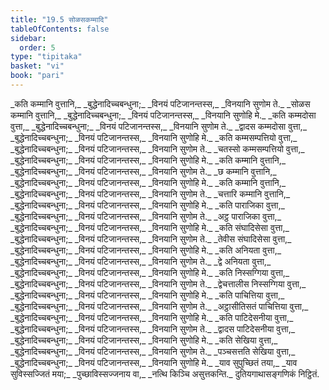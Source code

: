 ```yaml
---
title: "19.5 सोळसकम्मादि"
tableOfContents: false
sidebar:
  order: 5
type: "tipitaka"
basket: "vi"
book: "pari"
---
```



<DynamicBreadcrumb />

<Division number="478" book="pari">

<Paragraph number="2316" type="verses" book="pari">
_कति कम्मानि वुत्तानि,_  
_बुद्धेनादिच्चबन्धुना;_  
_विनयं पटिजानन्तस्स,_  
_विनयानि सुणोम ते._  

</Paragraph>

<Paragraph number="2317" type="verses" book="pari">
_सोळस कम्मानि वुत्तानि,_  
_बुद्धेनादिच्चबन्धुना;_  
_विनयं पटिजानन्तस्स,_  
_विनयानि सुणोहि मे._  

</Paragraph>

<Paragraph number="2318" type="verses" book="pari">
_कति कम्मदोसा वुत्ता,_  
_बुद्धेनादिच्चबन्धुना;_  
_विनयं पटिजानन्तस्स,_  
_विनयानि सुणोम ते._  

</Paragraph>

<Paragraph number="2319" type="verses" book="pari">
_द्वादस कम्मदोसा वुत्ता,_  
_बुद्धेनादिच्चबन्धुना;_  
_विनयं पटिजानन्तस्स,_  
_विनयानि सुणोहि मे._  

</Paragraph>

<Paragraph number="2320" type="verses" book="pari">
_कति कम्मसम्पत्तियो वुत्ता,_  
_बुद्धेनादिच्चबन्धुना;_  
_विनयं पटिजानन्तस्स,_  
_विनयानि सुणोम ते._  

</Paragraph>

<Paragraph number="2321" type="verses" book="pari">
_चतस्सो कम्मसम्पत्तियो वुत्ता,_  
_बुद्धेनादिच्चबन्धुना;_  
_विनयं पटिजानन्तस्स,_  
_विनयानि सुणोहि मे._  

</Paragraph>

<Paragraph number="2322" type="verses" book="pari">
_कति कम्मानि वुत्तानि,_  
_बुद्धेनादिच्चबन्धुना;_  
_विनयं पटिजानन्तस्स,_  
_विनयानि सुणोम ते._  

</Paragraph>

<Paragraph number="2323" type="verses" book="pari">
_छ कम्मानि वुत्तानि,_  
_बुद्धेनादिच्चबन्धुना;_  
_विनयं पटिजानन्तस्स,_  
_विनयानि सुणोहि मे._  

</Paragraph>

<Paragraph number="2324" type="verses" book="pari">
_कति कम्मानि वुत्तानि,_  
_बुद्धेनादिच्चबन्धुना;_  
_विनयं पटिजानन्तस्स,_  
_विनयानि सुणोम ते._  

</Paragraph>

<Paragraph number="2325" type="verses" book="pari">
_चत्तारि कम्मानि वुत्तानि,_  
_बुद्धेनादिच्चबन्धुना;_  
_विनयं पटिजानन्तस्स,_  
_विनयानि सुणोहि मे._  

</Paragraph>

<Paragraph number="2326" type="verses" book="pari">
_कति पाराजिका वुत्ता,_  
_बुद्धेनादिच्चबन्धुना;_  
_विनयं पटिजानन्तस्स,_  
_विनयानि सुणोम ते._  

</Paragraph>

<Paragraph number="2327" type="verses" book="pari">
_अट्ठ पाराजिका वुत्ता,_  
_बुद्धेनादिच्चबन्धुना;_  
_विनयं पटिजानन्तस्स,_  
_विनयानि सुणोहि मे._  

</Paragraph>

<Paragraph number="2328" type="verses" book="pari">
_कति संघादिसेसा वुत्ता,_  
_बुद्धेनादिच्चबन्धुना;_  
_विनयं पटिजानन्तस्स,_  
_विनयानि सुणोम ते._  

</Paragraph>

<Paragraph number="2329" type="verses" book="pari">
_तेवीस संघादिसेसा वुत्ता,_  
_बुद्धेनादिच्चबन्धुना;_  
_विनयं पटिजानन्तस्स,_  
_विनयानि सुणोहि मे._  

</Paragraph>

<Paragraph number="2330" type="verses" book="pari">
_कति अनियता वुत्ता,_  
_बुद्धेनादिच्चबन्धुना;_  
_विनयं पटिजानन्तस्स,_  
_विनयानि सुणोम ते._  

</Paragraph>

<Paragraph number="2331" type="verses" book="pari">
_द्वे अनियता वुत्ता,_  
_बुद्धेनादिच्चबन्धुना;_  
_विनयं पटिजानन्तस्स,_  
_विनयानि सुणोहि मे._  

</Paragraph>

<Paragraph number="2332" type="verses" book="pari">
_कति निस्सग्गिया वुत्ता,_  
_बुद्धेनादिच्चबन्धुना;_  
_विनयं पटिजानन्तस्स,_  
_विनयानि सुणोम ते._  

</Paragraph>

<Paragraph number="2333" type="verses" book="pari">
_द्वेचत्तालीस निस्सग्गिया वुत्ता,_  
_बुद्धेनादिच्चबन्धुना;_  
_विनयं पटिजानन्तस्स,_  
_विनयानि सुणोहि मे._  

</Paragraph>

<Paragraph number="2334" type="verses" book="pari">
_कति पाचित्तिया वुत्ता,_  
_बुद्धेनादिच्चबन्धुना;_  
_विनयं पटिजानन्तस्स,_  
_विनयानि सुणोम ते._  

</Paragraph>

<Paragraph number="2335" type="verses" book="pari">
_अट्ठासीतिसतं पाचित्तिया वुत्ता,_  
_बुद्धेनादिच्चबन्धुना;_  
_विनयं पटिजानन्तस्स,_  
_विनयानि सुणोहि मे._  

</Paragraph>

<Paragraph number="2336" type="verses" book="pari">
_कति पाटिदेसनीया वुत्ता,_  
_बुद्धेनादिच्चबन्धुना;_  
_विनयं पटिजानन्तस्स,_  
_विनयानि सुणोम ते._  

</Paragraph>

<Paragraph number="2337" type="verses" book="pari">
_द्वादस पाटिदेसनीया वुत्ता,_  
_बुद्धेनादिच्चबन्धुना;_  
_विनयं पटिजानन्तस्स,_  
_विनयानि सुणोहि मे._  

</Paragraph>

<Paragraph number="2338" type="verses" book="pari">
_कति सेखिया वुत्ता,_  
_बुद्धेनादिच्चबन्धुना;_  
_विनयं पटिजानन्तस्स,_  
_विनयानि सुणोम ते._  

</Paragraph>

<Paragraph number="2339" type="verses" book="pari">
_पञ्चसत्तति सेखिया वुत्ता,_  
_बुद्धेनादिच्चबन्धुना;_  
_विनयं पटिजानन्तस्स,_  
_विनयानि सुणोहि मे._  

</Paragraph>

<Paragraph number="2340" type="verses" book="pari">
_याव सुपुच्छितं तया,_  
_याव सुविस्सज्जितं मया;_  
_पुच्छाविस्सज्जनाय वा,_  
_नत्थि किञ्चि असुत्तकन्ति._  


</Paragraph>
</Division>

<Paragraph number="2341" type="center" book="pari">
दुतियगाथासङ्गणिकं निट्ठितं.
</Paragraph>